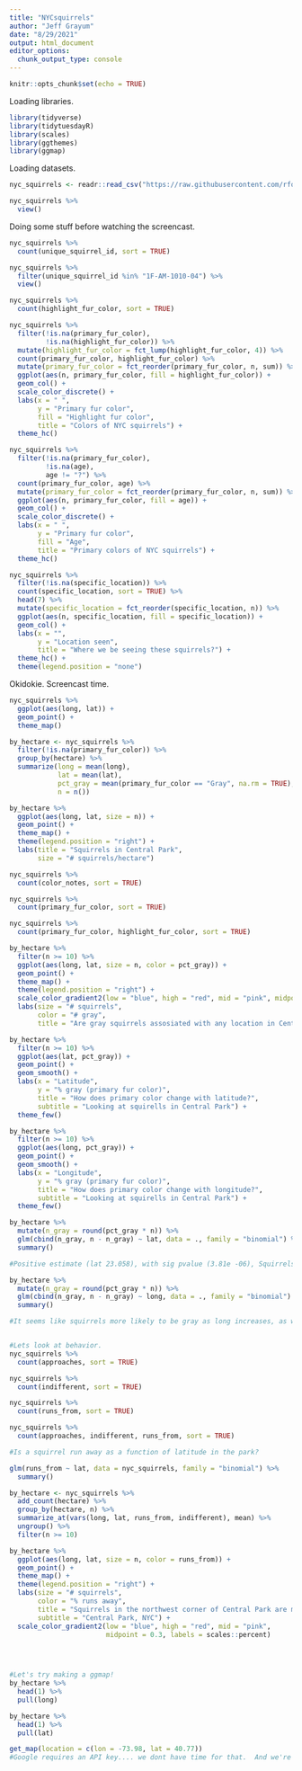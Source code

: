 ```yaml
---
title: "NYCsquirrels"
author: "Jeff Grayum"
date: "8/29/2021"
output: html_document
editor_options: 
  chunk_output_type: console
---
```


```r
knitr::opts_chunk$set(echo = TRUE)
```

Loading libraries.
```r
library(tidyverse)
library(tidytuesdayR)
library(scales)
library(ggthemes)
library(ggmap)
```

Loading datasets.   
```r
nyc_squirrels <- readr::read_csv("https://raw.githubusercontent.com/rfordatascience/tidytuesday/master/data/2019/2019-10-29/nyc_squirrels.csv")

nyc_squirrels %>%
  view()
```

Doing some stuff before watching the screencast.
```r
nyc_squirrels %>%
  count(unique_squirrel_id, sort = TRUE)

nyc_squirrels %>%
  filter(unique_squirrel_id %in% "1F-AM-1010-04") %>%
  view()

nyc_squirrels %>%
  count(highlight_fur_color, sort = TRUE)

nyc_squirrels %>%
  filter(!is.na(primary_fur_color),
         !is.na(highlight_fur_color)) %>%
  mutate(highlight_fur_color = fct_lump(highlight_fur_color, 4)) %>%
  count(primary_fur_color, highlight_fur_color) %>%
  mutate(primary_fur_color = fct_reorder(primary_fur_color, n, sum)) %>%
  ggplot(aes(n, primary_fur_color, fill = highlight_fur_color)) +
  geom_col() +
  scale_color_discrete() +
  labs(x = " ",
       y = "Primary fur color",
       fill = "Highlight fur color",
       title = "Colors of NYC squirrels") +
  theme_hc()

nyc_squirrels %>%
  filter(!is.na(primary_fur_color),
         !is.na(age),
         age != "?") %>%
  count(primary_fur_color, age) %>%
  mutate(primary_fur_color = fct_reorder(primary_fur_color, n, sum)) %>%
  ggplot(aes(n, primary_fur_color, fill = age)) +
  geom_col() +
  scale_color_discrete() +
  labs(x = " ",
       y = "Primary fur color",
       fill = "Age",
       title = "Primary colors of NYC squirrels") +
  theme_hc()

nyc_squirrels %>%
  filter(!is.na(specific_location)) %>%
  count(specific_location, sort = TRUE) %>%
  head(7) %>%
  mutate(specific_location = fct_reorder(specific_location, n)) %>%
  ggplot(aes(n, specific_location, fill = specific_location)) +
  geom_col() +
  labs(x = "",
       y = "Location seen",
       title = "Where we be seeing these squirrels?") +
  theme_hc() +
  theme(legend.position = "none")
```


Okidokie. Screencast time.
```r
nyc_squirrels %>%
  ggplot(aes(long, lat)) +
  geom_point() +
  theme_map()

by_hectare <- nyc_squirrels %>%
  filter(!is.na(primary_fur_color)) %>%
  group_by(hectare) %>%
  summarize(long = mean(long),
            lat = mean(lat),
            pct_gray = mean(primary_fur_color == "Gray", na.rm = TRUE),
            n = n()) 

by_hectare %>%
  ggplot(aes(long, lat, size = n)) +
  geom_point() +
  theme_map() +
  theme(legend.position = "right") +
  labs(title = "Squirrels in Central Park",
       size = "# squirrels/hectare")

nyc_squirrels %>%
  count(color_notes, sort = TRUE)

nyc_squirrels %>%
  count(primary_fur_color, sort = TRUE)

nyc_squirrels %>%
  count(primary_fur_color, highlight_fur_color, sort = TRUE)

by_hectare %>%
  filter(n >= 10) %>%
  ggplot(aes(long, lat, size = n, color = pct_gray)) +
  geom_point() +
  theme_map() +
  theme(legend.position = "right") +
  scale_color_gradient2(low = "blue", high = "red", mid = "pink", midpoint = 0.95, labels = scales::percent) +
  labs(size = "# squirrels",
       color = "# gray",
       title = "Are gray squirrels assosiated with any location in Central Park?")

by_hectare %>%
  filter(n >= 10) %>%
  ggplot(aes(lat, pct_gray)) +
  geom_point() +
  geom_smooth() +
  labs(x = "Latitude",
       y = "% gray (primary fur color)",
       title = "How does primary color change with latitude?",
       subtitle = "Looking at squirells in Central Park") +
  theme_few()

by_hectare %>%
  filter(n >= 10) %>%
  ggplot(aes(long, pct_gray)) +
  geom_point() +
  geom_smooth() +
  labs(x = "Longitude",
       y = "% gray (primary fur color)",
       title = "How does primary color change with longitude?",
       subtitle = "Looking at squirells in Central Park") +
  theme_few()

by_hectare %>%
  mutate(n_gray = round(pct_gray * n)) %>%
  glm(cbind(n_gray, n - n_gray) ~ lat, data = ., family = "binomial") %>%
  summary()

#Positive estimate (lat 23.058), with sig pvalue (3.81e -06), Squirrels more likely to be gray as you move north!

by_hectare %>%
  mutate(n_gray = round(pct_gray * n)) %>%
  glm(cbind(n_gray, n - n_gray) ~ long, data = ., family = "binomial") %>%
  summary()

#It seems like squirrels more likely to be gray as long increases, as well.


#Lets look at behavior.
nyc_squirrels %>%
  count(approaches, sort = TRUE)

nyc_squirrels %>%
  count(indifferent, sort = TRUE)

nyc_squirrels %>%
  count(runs_from, sort = TRUE)

nyc_squirrels %>%
  count(approaches, indifferent, runs_from, sort = TRUE)

#Is a squirrel run away as a function of latitude in the park?

glm(runs_from ~ lat, data = nyc_squirrels, family = "binomial") %>%
  summary()

by_hectare <- nyc_squirrels %>%
  add_count(hectare) %>%
  group_by(hectare, n) %>%
  summarize_at(vars(long, lat, runs_from, indifferent), mean) %>%
  ungroup() %>%
  filter(n >= 10) 

by_hectare %>%
  ggplot(aes(long, lat, size = n, color = runs_from)) +
  geom_point() +
  theme_map() +
  theme(legend.position = "right") +
  labs(size = "# squirrels",
       color = "% runs away",
       title = "Squirrels in the northwest corner of Central Park are more likely to run away",
       subtitle = "Central Park, NYC") +
  scale_color_gradient2(low = "blue", high = "red", mid = "pink",
                        midpoint = 0.3, labels = scales::percent)


                        

#Let's try making a ggmap!
by_hectare %>%
  head(1) %>%
  pull(long)

by_hectare %>%
  head(1) %>%
  pull(lat)

get_map(location = c(lon = -73.98, lat = 40.77))
#Google requires an API key.... we dont have time for that.  And we're at a logical stopping point for the day.
  


  

```

